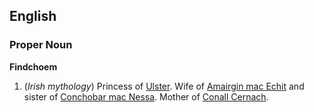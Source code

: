 ==English==

===Proper Noun===
'''Findchoem'''

#(''Irish mythology'') Princess of [[Ulster]].  Wife of [[Amairgin mac Echit]] and sister of [[Conchobar mac Nessa]].  Mother of [[Conall Cernach]].